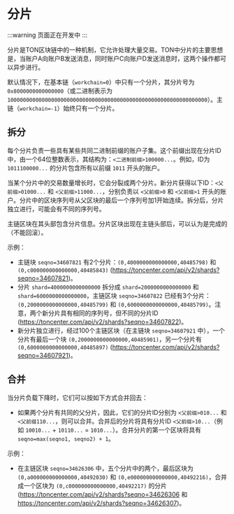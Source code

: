 # 分片

:::warning
页面正在开发中
:::

分片是TON区块链中的一种机制，它允许处理大量交易。TON中分片的主要思想是，当账户A向账户B发送消息，同时账户C向账户D发送消息时，这两个操作都可以异步进行。

默认情况下，在基本链（`workchain=0`）中只有一个分片，其分片号为 `0x8000000000000000`（或二进制表示为 `1000000000000000000000000000000000000000000000000000000000000000`）。主链（`workchain=-1`）始终只有一个分片。

## 拆分

每个分片负责一些具有某些共同二进制前缀的账户子集。这个前缀出现在分片ID中，由一个64位整数表示，其结构为：`<二进制前缀>100000...`。例如，ID为 `1011100000...` 的分片包含所有以前缀 `1011` 开头的账户。

当某个分片中的交易数量增长时，它会分裂成两个分片。新分片获得以下ID：`<父前缀>01000...` 和 `<父前缀>11000...`，分别负责以 `<父前缀>0` 和 `<父前缀>1` 开头的账户。分片中的区块序列号从父区块的最后一个序列号加1开始连续。拆分后，分片独立进行，可能会有不同的序列号。

主链区块在其头部包含分片信息。分片区块出现在主链头部后，可以认为是完成的（不能回滚）。

示例：

- 主链块 `seqno=34607821` 有2个分片：`(0,4000000000000000,40485798)` 和 `(0,c000000000000000,40485843)` (https://toncenter.com/api/v2/shards?seqno=34607821)。
- 分片 `shard=4000000000000000` 拆分成 `shard=2000000000000000` 和 `shard=6000000000000000`，主链区块 `seqno=34607822` 已经有3个分片：`(0,2000000000000000,40485799)` 和 `(0,6000000000000000,40485799)`。注意，两个新分片具有相同的序列号，但不同的分片ID (https://toncenter.com/api/v2/shards?seqno=34607822)。
- 新分片独立进行，经过100个主链区块（在主链块 `seqno=34607921` 中），一个分片有最后一个块 `(0,2000000000000000,40485901)`，另一个分片有 `(0,6000000000000000,40485897)` (https://toncenter.com/api/v2/shards?seqno=34607921)。

## 合并

当分片负载下降时，它们可以按如下方式合并回去：

- 如果两个分片有共同的父分片，因此，它们的分片ID分别为 `<父前缀>010...` 和 `<父前缀110...`，则可以合并。合并后的分片将具有分片ID `<父前缀>10...`（例如 `10010...` + `10110...` = `1010...`）。合并分片的第一个区块将具有 `seqno=max(seqno1, seqno2) + 1`。

示例：

- 在主链区块 `seqno=34626306` 中，五个分片中的两个，最后区块为 `(0,a000000000000000,40492030)` 和 `(0,e000000000000000,40492216)`，合并成一个区块为 `(0,c000000000000000,40492217)` 的分片 (https://toncenter.com/api/v2/shards?seqno=34626306 和 https://toncenter.com/api/v2/shards?seqno=34626307)。
